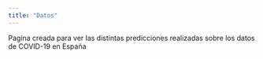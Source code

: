 ```yaml
---
title: "Datos"
---
```


Pagina creada para ver las distintas predicciones realizadas sobre los datos de COVID-19 en España